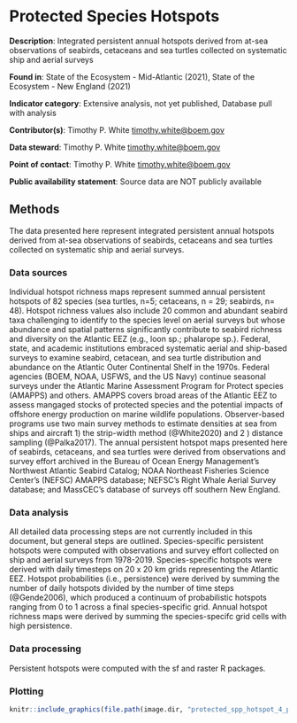 # Protected Species Hotspots

**Description**: Integrated persistent annual hotspots derived from at-sea observations of seabirds, cetaceans and sea turtles collected on systematic ship and aerial surveys

**Found in**: State of the Ecosystem - Mid-Atlantic (2021), State of the Ecosystem - New England (2021)

**Indicator category**: Extensive analysis, not yet published, Database pull with analysis

**Contributor(s)**: Timothy P. White <timothy.white@boem.gov>
  
**Data steward**: Timothy P. White <timothy.white@boem.gov>
  
**Point of contact**: Timothy P. White <timothy.white@boem.gov>
  
**Public availability statement**: Source data are NOT publicly available

## Methods
The data presented here represent integrated persistent annual hotspots derived from at-sea observations of seabirds, cetaceans and sea turtles collected on systematic ship and aerial surveys.


### Data sources
Individual hotspot richness maps represent summed annual persistent hotspots of 82 species (sea turtles, n=5; cetaceans, n = 29; seabirds, n= 48).   Hotspot richness values also include 20 common and abundant seabird taxa challenging to identify to the species level on aerial surveys but whose abundance and spatial patterns significantly contribute to seabird richness and diversity on the Atlantic EEZ (e.g., loon sp.; phalarope sp.). Federal, state, and academic institutions embraced systematic aerial and ship-based surveys to examine seabird, cetacean, and sea turtle distribution and abundance on the Atlantic Outer Continental Shelf in the 1970s.  Federal agencies (BOEM, NOAA, USFWS, and the US Navy) continue seasonal surveys under the Atlantic Marine Assessment Program for Protect species (AMAPPS) and others. AMAPPS covers broad areas of the Atlantic EEZ to assess mangaged stocks of protected species and the potential impacts of offshore energy production on marine wildlife populations. Observer-based programs use two main survey methods to estimate densities at sea from ships and aircraft 1) the strip-width method (@White2020) and 2 ) distance sampling (@Palka2017). The annual persistent hotspot maps presented here of seabirds, cetaceans, and sea turtles were derived from observations and survey effort archived in the Bureau of Ocean Energy Management's Northwest Atlantic Seabird Catalog; NOAA Northeast Fisheries Science Center's (NEFSC) AMAPPS database; NEFSC's Right Whale Aerial Survey database; and MassCEC's database of surveys off southern New England.

### Data analysis
All detailed data processing steps are not currently included in this document, but general steps are outlined.  Species-specific persistent hotspots were computed with observations and survey effort collected on ship and aerial surveys from 1978-2019.  Species-specific hotspots were derived with daily timesteps on 20 x 20 km grids representing the Atlantic EEZ. Hotspot probabilities (i.e., persistence) were derived by summing the number of daily hotspots divided by the number of time steps (@Gende2006), which produced a continuum of probabilistic hotspots ranging from 0 to 1 across a final species-specific grid.  Annual hotspot richness maps were derived  by summing the species-specifc grid cells with high persistence.

### Data processing
Persistent hotspots were computed with the sf and raster R packages.


### Plotting

```r
knitr::include_graphics(file.path(image.dir, "protected_spp_hotspot_4_panel.png"))
```


